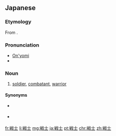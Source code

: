 ==Japanese==
{{ja-kanjitab|せん|し|yomi=on}}

===Etymology===
From {{etyl|zhx|ja|sort=せんし}} {{term|sc=Hani|戰士}}.

===Pronunciation===
* [[音読み|On'yomi]]
* {{IPA|lang=ja|[sẽ̞nɕi]}}

===Noun===
{{ja-noun|せんし|kyu=戰士}}

# [[soldier]], [[combatant]], [[warrior]]

====Synonyms====
* {{sense|soldier}} {{l|ja|軍人|tr=[[ぐんじん]], ''[[gunjin]]''}}
* {{sense|combatant}} {{l|ja|戦闘員|tr=[[せんとういん]], ''[[sentōin]]''}}

[[fr:戦士]]
[[li:戦士]]
[[mg:戦士]]
[[ja:戦士]]
[[pt:戦士]]
[[chr:戦士]]
[[zh:戦士]]